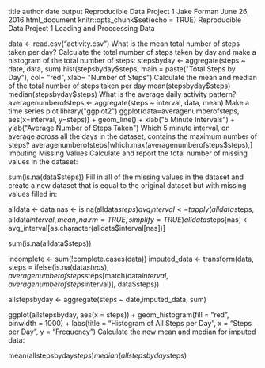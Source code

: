 title	author	date	output
Reproducible Data Project 1
Jake Forman
June 26, 2016
html_document
knitr::opts_chunk$set(echo = TRUE)
Reproducible Data Project 1
Loading and Proccessing Data

data <- read.csv("activity.csv")
What is the mean total number of steps taken per day?
Calculate the total number of steps taken by day and make a histogram of the total number of steps:
stepsbyday <- aggregate(steps ~ date, data, sum)
hist(stepsbyday$steps, main = paste("Total Steps by Day"), col= "red", xlab= "Number of Steps")
Calculate the mean and median of the total number of steps taken per day
mean(stepsbyday$steps)
median(stepsbyday$steps)
What is the average daily activity pattern?
averagenumberofsteps <- aggregate(steps ~ interval, data, mean)
Make a time series plot
library("ggplot2")
ggplot(data=averagenumberofsteps, aes(x=interval, y=steps)) +
  geom_line() +
  xlab("5 Minute Intervals") +
  ylab("Average Number of Steps Taken")
Which 5 minute interval, on average across all the days in the dataset, contains the maximum number of steps?
averagenumberofsteps[which.max(averagenumberofsteps$steps),]
Imputing Missing Values
Calculate and report the total number of missing values in the dataset:

sum(is.na(data$steps))
Fill in all of the missing values in the dataset and create a new dataset that is equal to the original dataset but with missing values filled in:

alldata <- data
nas <- is.na(alldata$steps)
avg_interval <- tapply(alldata$steps, alldata$interval, mean, na.rm=TRUE, simplify=TRUE)
alldata$steps[nas] <- avg_interval[as.character(alldata$interval[nas])]

sum(is.na(alldata$steps))

incomplete <- sum(!complete.cases(data))
imputed_data <- transform(data, steps = ifelse(is.na(data$steps),averagenumberofsteps$steps[match(data$interval, averagenumberofsteps$interval)], data$steps))

allstepsbyday <- aggregate(steps ~ date,imputed_data, sum)


ggplot(allstepsbyday, aes(x = steps)) +
  geom_histogram(fill = "red", binwidth = 1000) +
  labs(title = "Histogram of All Steps per Day", x = "Steps per Day", y = "Frequency")
Calculate the new mean and median for imputed data:

mean(allstepsbyday$steps)
median(allstepsbyday$steps)
